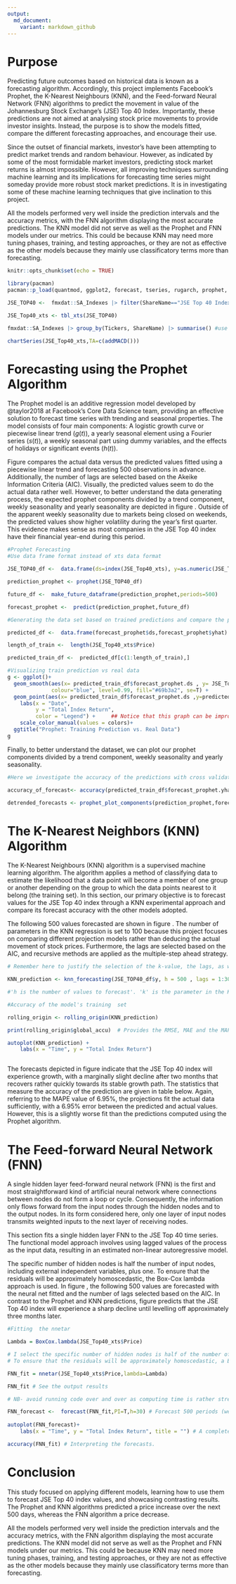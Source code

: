 ```yaml
---
output:
  md_document:
    variant: markdown_github
---
```


# Purpose

Predicting future outcomes based on historical data is known as a forecasting algorithm. Accordingly, this project implements Facebook's Prophet, the K-Nearest Neighbours (KNN), and the Feed-forward Neural Network (FNN) algorithms to predict the movement in value of the Johannesburg Stock Exchange's (JSE) Top 40 Index. Importantly, these predictions are not aimed at analysing stock price movements to provide investor insights. Instead, the purpose is to show the models fitted, compare the different forecasting approaches, and encourage their use.

Since the outset of financial markets, investor’s have been attempting to predict market trends and random behaviour. However, as indicated by some of the most formidable market investors, predicting stock market returns is almost impossible. However, all improving techniques surrounding machine learning and its implications for forecasting time series might someday provide more robust stock market predictions. It is in investigating some of these machine learning techniques that give inclination to this project.

All the models performed very well inside the prediction intervals and the accuracy metrics, with the FNN algorithm displaying the most accurate predictions. The KNN model did not serve as well as the Prophet and FNN models under our metrics. This could be because KNN may need more tuning phases, training, and testing approaches, or they are not as effective as the other models because they mainly use classificatory terms more than forecasting.

```r
knitr::opts_chunk$set(echo = TRUE)
```

```r

library(pacman)
pacman::p_load(quantmod, ggplot2, forecast, tseries, rugarch, prophet, tsfknn, fmxdat, tidyverse,tbl2xts)

```

```r


JSE_TOP40 <-  fmxdat::SA_Indexes |> filter(ShareName=="JSE Top 40 Index Total Return Value") #daily (excl weekends) data  2002-06-21 to 2020-07-31. NB, how to handle the empty weekend spots??

JSE_Top40_xts <- tbl_xts(JSE_TOP40)

```

```r

fmxdat::SA_Indexes |> group_by(Tickers, ShareName) |> summarise() #use to see which indexes to include. Current idea is to compare the  
```

```r

chartSeries(JSE_Top40_xts,TA=c(addMACD()))

```

# Forecasting using the Prophet Algorithm

The Prophet model is an additive regression model developed by @taylor2018 at Facebook’s Core Data Science team, providing an effective solution to forecast time series with trending and seasonal properties. The model consists of four main components: A logistic growth curve or piecewise linear trend ($g(t)$), a yearly seasonal element using a Fourier series ($s(t)$), a weekly seasonal part using dummy variables, and the effects of holidays or significant events ($h(t)$).

Figure \ref{Prophet} compares the actual data versus the predicted values fitted using a piecewise linear trend and forecasting 500 observations in advance. Additionally, the number of lags are selected based on the Akeike Information Criteria (AIC). Visually, the predicted values seem to do the actual data rather well. However, to better understand the data generating process, the expected prophet components divided by a trend component, weekly seasonality and yearly seasonality are depicted in figure \ref{ProphetT}. Outside of the apparent weekly seasonality due to markets being closed on weekends, the predicted values show higher volatility during the year's first quarter. This evidence makes sense as most companies in the JSE Top 40 index have their financial year-end during this period.

```r
#Prophet Forecasting
#Use data frame format instead of xts data format

JSE_TOP40_df <-  data.frame(ds=index(JSE_Top40_xts), y=as.numeric(JSE_Top40_xts$Price))

prediction_prophet <- prophet(JSE_TOP40_df)

future_df <-  make_future_dataframe(prediction_prophet,periods=500)

forecast_prophet <-  predict(prediction_prophet,future_df)


```

```r
#Generating the data set based on trained predictions and compare the prophet predictions to the actual observations

predicted_df <-  data.frame(forecast_prophet$ds,forecast_prophet$yhat)

length_of_train <-  length(JSE_Top40_xts$Price)

predicted_train_df <-  predicted_df[c(1:length_of_train),]


```

```r
#Visualizing train prediction vs real data
g <- ggplot()+
  geom_smooth(aes(x= predicted_train_df$forecast_prophet.ds , y= JSE_Top40_xts$Price),
              colour="blue", level=0.99, fill="#69b3a2", se=T) +
  geom_point(aes(x= predicted_train_df$forecast_prophet.ds ,y=predicted_train_df$forecast_prophet.yhat), size = 0.3, colour="black")+
    labs(x = "Date",
         y = "Total Index Return",
         color = "Legend") +     ## Notice that this graph can be improved apon severely by including legends
    scale_color_manual(values = colors)+
  ggtitle("Prophet: Training Prediction vs. Real Data")
g


```

Finally, to better understand the dataset, we can plot our prophet components divided by a trend component, weekly seasonality and yearly seasonality.

```r
#Here we investigate the accuracy of the predictions with cross validation

accuracy_of_forecast<- accuracy(predicted_train_df$forecast_prophet.yhat,JSE_TOP40_df$y)

detrended_forecasts <- prophet_plot_components(prediction_prophet,forecast_prophet) #To have a clearer understanding of the data generating process, I plot the forecasted prophet components divided by a trend component, weekly seasonality and yearly seasonality.


```

# The K-Nearest Neighbors (KNN) Algorithm 

The K-Nearest Neighbours (KNN) algorithm is a supervised machine learning algorithm. The algorithm applies a method of classifying data to estimate the likelihood that a data point will become a member of one group or another depending on the group to which the data points nearest to it belong (the training set). In this section, our primary objective is to forecast values for the JSE Top 40 index through a KNN experimental approach and compare its forecast accuracy with the other models adopted.

The following 500 values forecasted are shown in figure \ref{KNN}. The number of parameters in the KNN regression is set to 100 because this project focuses on comparing different projection models rather than deducing the actual movement of stock prices. Furthermore, the lags are selected based on the AIC, and recursive methods are applied as the multiple-step ahead strategy.


```r

# Remember here to justify the selection of the k-value, the lags, as well as the msas. # Do so by comparing the RMSE, MAE, and the MAPE values for different specifications. 

KNN_prediction <- knn_forecasting(JSE_TOP40_df$y, h = 500 , lags = 1:30, k = 30, msas = "MIMO" ) 

#'h is the number of values to forecast'. 'k' is the parameter in the KNN regression. 'lags' is the order of lags used in the AR process. 'msas' is a string indicating the Multiple-Step Ahead Strategy used when more than one value is predicted. It can be "recursive" or "MIMO" (the default). 

#Accuracy of the model's training  set 

rolling_origin <- rolling_origin(KNN_prediction)

print(rolling_origin$global_accu)  # Provides the RMSE, MAE and the MAPE

autoplot(KNN_prediction) +
    labs(x = "Time", y = "Total Index Return")



```

The forecasts depicted in figure \ref{KNN} indicate that the JSE Top 40 index will experience growth, with a marginally slight decline after two months that recovers rather quickly towards its stable growth path. The statistics that measure the accuracy of the prediction are given in table \ref{KNNa} below. Again, referring to the MAPE value of 6.95%, the projections fit the actual data sufficiently, with a 6.95% error between the predicted and actual values. However, this is a slightly worse fit than the predictions computed using the Prophet algorithm.


# The Feed-forward Neural Network (FNN)

A single hidden layer feed-forward neural network (FNN) is the first and most straightforward kind of artificial neural network where connections between nodes do not form a loop or cycle.  Consequently, the information only flows forward from the input nodes through the hidden nodes and to the output nodes. In its form considered here, only one layer of input nodes transmits weighted inputs to the next layer of receiving nodes.

This section fits a single hidden layer FNN to the JSE Top 40 time series. The functional model approach involves using lagged values of the process as the input data, resulting in an estimated non-linear autoregressive model. 

The specific number of hidden nodes is half the number of input nodes, including external independent variables, plus one. To ensure that the residuals will be approximately homoscedastic, the Box-Cox lambda approach is used. In figure \ref{FNN}, the following 500 values are forecasted with the neural net fitted and the number of lags selected based on the AIC. In contrast to the Prophet and KNN predictions, figure \ref{FNN} predicts that the JSE Top 40 index will experience a sharp decline until levelling off approximately three months later.


```r

#Fitting  the nnetar

Lambda = BoxCox.lambda(JSE_Top40_xts$Price) 

# I select the specific number of hidden nodes is half of the number of input nodes (including external regressors, if given) plus 1.
# To ensure that the residuals will be approximately homoscedastic, a Box Cox lambda is approach is applied. I forecast the next 500 values with the neural net fitted. I then proceed to apply the nnetar function with the lambda assigned as parameters.

FNN_fit = nnetar(JSE_Top40_xts$Price,lambda=Lambda)

FNN_fit # See the output results 

```

```r

# NB- avoid running code over and over as computing time is rather strenuous. 

FNN_forecast <-  forecast(FNN_fit,PI=T,h=30) # Forecast 500 periods (week days) ahead as in previous predictions.
  
autoplot(FNN_forecast)+
    labs(x = "Time", y = "Total Index Return", title = "") # A completely opposite result to KNN forecast. 

```



```r

accuracy(FNN_fit) # Interpreting the forecasts. 

```

# Conclusion

This study focused on applying different models, learning how to use them to forecast JSE Top 40 index values, and showcasing contrasting results. The Prophet and KNN algorithms predicted a price increase over the next 500 days, whereas the FNN algorithm a price decrease.

All the models performed very well inside the prediction intervals and the accuracy metrics, with the FNN algorithm displaying the most accurate predictions. The KNN model did not serve as well as the Prophet and FNN models under our metrics. This could be because KNN may need more tuning phases, training, and testing approaches, or they are not as effective as the other models because they mainly use classificatory terms more than forecasting.

